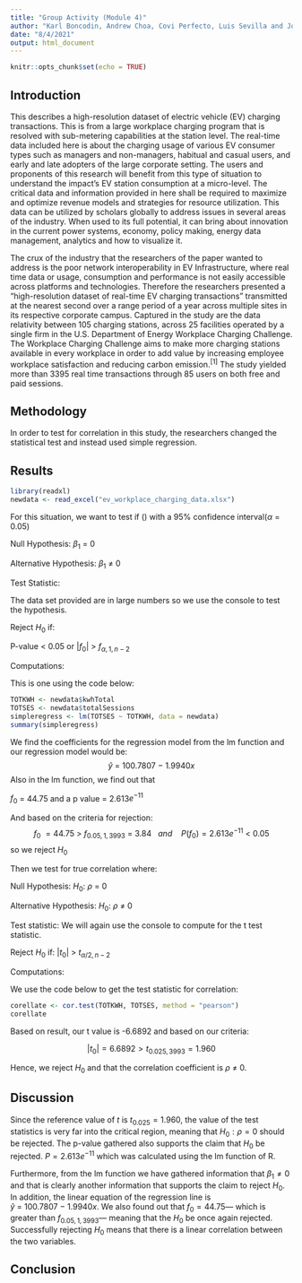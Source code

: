```yaml
---
title: "Group Activity (Module 4)"
author: "Karl Boncodin, Andrew Choa, Covi Perfecto, Luis Sevilla and Joshua Tirana"
date: "8/4/2021"
output: html_document
---
```


```r
knitr::opts_chunk$set(echo = TRUE)
```

## Introduction
This describes a high-resolution dataset of electric vehicle (EV) charging transactions. This is from a large workplace charging program that is resolved with sub-metering capabilities at the station level. The real-time data included here is about the charging usage of various EV consumer types such as managers and non-managers, habitual and casual users, and early and late adopters of the large corporate setting. The users and proponents of this research will benefit from this type of situation to understand the impact’s EV station consumption at a micro-level. The critical data and information provided in here shall be required to maximize and optimize revenue models and strategies for resource utilization. This data can be utilized by scholars globally to address issues in several areas of the industry. When used to its full potential, it can bring about innovation in the current power systems, economy, policy making, energy data management, analytics and how to visualize it.

The crux of the industry that the researchers of the paper wanted to address is the poor network interoperability in EV Infrastructure, where real time data or usage, consumption and performance is not easily accessible across platforms and technologies. Therefore the researchers presented a "high-resolution dataset of real-time EV charging transactions” transmitted at the nearest second over a range period of a year across multiple sites in its respective corporate campus. Captured in the study are the data relativity between 105 charging stations, across 25 facilities operated by a single firm in the U.S. Department of Energy Workplace Charging Challenge. The Workplace Charging Challenge aims to make more charging stations available in every workplace in order to add value by increasing employee workplace satisfaction and reducing carbon emission.$^{[1]}$ The study yielded more than 3395 real time transactions through 85 users on both free and paid sessions.

## Methodology
In order to test for correlation in this study, the researchers changed the statistical test and instead used simple regression.

## Results
```r

library(readxl)
newdata <- read_excel("ev_workplace_charging_data.xlsx")

```
For this situation, we want to test if () with a 95% confidence interval($\alpha$ = 0.05)

Null Hypothesis: $\beta_1$ = 0

Alternative Hypothesis: $\beta_1$ $\ne$ 0

Test Statistic:

The data set provided are in large numbers so we use the console to test the hypothesis.

Reject $H_0$ if: 
	
P-value < 0.05 or $|f_0|$ > $f_{\alpha,1,n-2}$

Computations:

This is one using the code below:
```r
TOTKWH <- newdata$kwhTotal
TOTSES <- newdata$totalSessions
simpleregress <- lm(TOTSES ~ TOTKWH, data = newdata)
summary(simpleregress)
```
We find the coefficients for the regression model from the lm function and our regression model would be: 
$$
  \hat{y} ~=~100.7807~-~1.9940x
$$
Also in the lm function, we find out that 

  $f_0$ = 44.75 and a p value = 2.613$e^{-11}$

And based on the criteria for rejection:
$$
  f_0~=44.75~>~f_{0.05,1,3993}~=~3.84~~~and ~~~~P(f_0)=2.613e^{-11}~<~0.05
$$
so we reject $H_0$

Then we test for true correlation where:

Null Hypothesis: $H_0$: $\rho$ = 0

Alternative Hypothesis: $H_0$: $\rho$ $\ne$ 0

Test statistic: We will again use the console to compute for the t test statistic.

Reject $H_0$ if: 
	$|t_0|$ > $t_{\alpha/2,n-2}$

Computations:

We use the code below to get the test statistic for correlation:
```r
corellate <- cor.test(TOTKWH, TOTSES, method = "pearson") 
corellate
```
Based on result, our t value is -6.6892 and based on our criteria:

$$
|t_0| = 6.6892 > t_{0.025,3993} = 1.960
$$


Hence, we reject $H_0$ and that the correlation coefficient is $\rho$ $\ne$ 0.

## Discussion

Since the reference value of $t$ is $t_{0.025} = 1.960$, the value of the test statistics is very far into the critical region, meaning that $H_0: \rho=0$ should be rejected. The p-value gathered also supports the claim that $H_0$ be rejected. $P = 2.613e^{-11}$ which was calculated using the lm function of R.

Furthermore, from the lm function we have gathered information that $\beta_1 \neq 0$ and that is clearly another information that supports the claim to reject $H_0$. In addition, the linear equation of the regression line is $\hat{y} ~=~100.7807~-~1.9940x$. We also found out that $f_0 = 44.75$--- which is greater than $f_{0.05,1,3993}$--- meaning that the $H_0$ be once again rejected. Successfully rejecting $H_0$ means that there is a linear correlation between the two variables. 

## Conclusion

